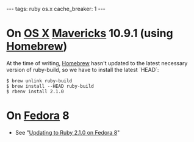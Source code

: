 ---
tags: ruby os.x
cache_breaker: 1
---
= On [[OS X]] [[Mavericks]] 10.9.1 (using [[Homebrew]]) =

At the time of writing, [[Homebrew]] hasn't updated to the latest necessary version of ruby-build, so we have to install the latest `HEAD`:

<pre lang="shell">$ brew unlink ruby-build
$ brew install --HEAD ruby-build
$ rbenv install 2.1.0</pre>

= On [[Fedora]] 8 =

* See "[[Updating to Ruby 2.1.0 on Fedora 8]]"
